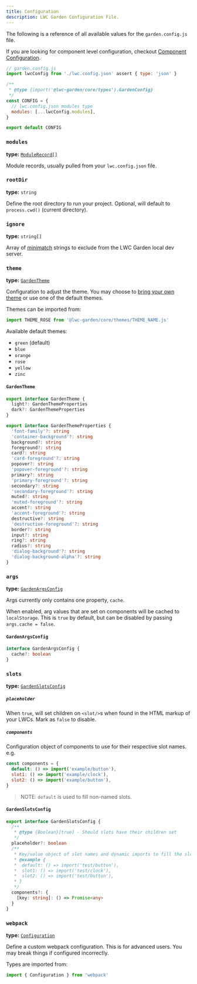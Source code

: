 ```yaml
---
title: Configuration
description: LWC Garden Configuration File.
---
```


The following is a reference of all available values for the `garden.config.js` file.

If you are looking for component level configuration, checkout [Component Configuration](/reference/component-configuration).

```js
// garden.config.js
import lwcConfig from './lwc.config.json' assert { type: 'json' }

/**
 * @type {import('@lwc-garden/core/types').GardenConfig}
 */
const CONFIG = {
  // lwc.config.json modules type
  modules: [...lwcConfig.modules],
}

export default CONFIG
```

### `modules`

**type:** <a href="https://github.com/salesforce/lwc/blob/master/packages/%40lwc/module-resolver/src/types.ts#L42" target="_blank">`ModuleRecord[]`</a>

Module records, usually pulled from your `lwc.config.json` file.

### `rootDir`

**type:** `string`

Define the root directory to run your project. Optional, will default to `process.cwd()` (current directory).

### `ignore`

**type:** `string[]`

Array of [minimatch](https://github.com/isaacs/minimatch) strings to exclude from the LWC Garden local dev server.

### `theme`

**type:** [`GardenTheme`](#gardentheme)

Configuration to adjust the theme. You may choose to [bring your own theme](/guides/themes) or use one of the default themes.

Themes can be imported from:

```js
import THEME_ROSE from '@lwc-garden/core/themes/THEME_NAME.js'
```

Available default themes:

- `green` (default)
- `blue`
- `orange`
- `rose`
- `yellow`
- `zinc`

#### `GardenTheme`

```ts
export interface GardenTheme {
  light?: GardenThemeProperties
  dark?: GardenThemeProperties
}

export interface GardenThemeProperties {
  'font-family'?: string
  'container-background'?: string
  background?: string
  foreground?: string
  card?: string
  'card-foreground'?: string
  popover?: string
  'popover-foreground'?: string
  primary?: string
  'primary-foreground'?: string
  secondary?: string
  'secondary-foreground'?: string
  muted?: string
  'muted-foreground'?: string
  accent?: string
  'accent-foreground'?: string
  destructive?: string
  'destructive-foreground'?: string
  border?: string
  input?: string
  ring?: string
  radius?: string
  'dialog-background'?: string
  'dialog-background-alpha'?: string
}
```

### `args`

**type:** [`GardenArgsConfig`](#gardenargsconfig)

Args currently only contains one property, `cache`.

When enabled, arg values that are set on components will be cached to `localStorage`. This is `true` by default, but can be disabled by passing `args.cache = false`.

#### `GardenArgsConfig`

```ts
interface GardenArgsConfig {
  cache?: boolean
}
```

### `slots`

**type:** [`GardenSlotsConfig`](#gardenslotsconfig)

##### `placeholder`

When `true`, will set children on `<slot/>`s when found in the HTML markup of your LWCs. Mark as `false` to disable.

##### `components`

Configuration object of components to use for their respective slot names. e.g.

```js
const components = {
  default: () => import('example/button'),
  slot1: () => import('example/clock'),
  slot2: () => import('example/button'),
}
```

> NOTE: `default` is used to fill non-named slots.

#### `GardenSlotsConfig`

```ts
export interface GardenSlotsConfig {
  /**
   * @type {Boolean}[true] - Should slots have their children set
   */
  placeholder?: boolean
  /**
   * Key/value object of slot names and dynamic imports to fill the slots.
   * @example {
   *  default: () => import('test/button'),
   *  slot1: () => import('test/clock'),
   *  slot2: () => import('test/button'),
   * }
   */
  components?: {
    [key: string]: () => Promise<any>
  }
}
```

### `webpack`

**type:** <a href="https://github.com/webpack/webpack/blob/main/types.d.ts#L2420" target="_blank">`Configuration`</a>

Define a custom webpack configuration. This is for advanced users. You may break things if configured incorrectly.

Types are imported from:

```ts
import { Configuration } from 'webpack'
```
